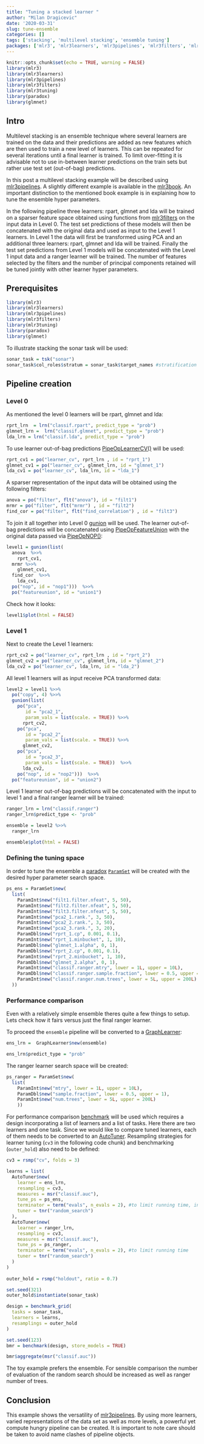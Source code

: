 ```yaml
---
title: "Tuning a stacked learner "
author: "Milan Dragicevic"
date: '2020-03-31'
slug: tune-ensemble
categories: []
tags: ['stacking', 'multilevel stacking', 'ensemble tuning']
packages: ['mlr3', 'mlr3learners', 'mlr3pipelines', 'mlr3filters', 'mlr3tuning', 'paradox', 'glmnet']
---
```


```r
knitr::opts_chunk$set(echo = TRUE, warning = FALSE)
library(mlr3)
library(mlr3learners)
library(mlr3pipelines)
library(mlr3filters)
library(mlr3tuning)
library(paradox)
library(glmnet)
```

## Intro 

Multilevel stacking is an ensemble technique where several learners are trained on the data and their predictions are added as new features which are then used to train a new level of learners. This can be repeated for several iterations until a final learner is trained.  To limit over-fitting it is advisable not to use in-between learner predictions on the train sets but rather use test set (out-of-bag) predictions.   

In this post a multilevel stacking example will be described using [mlr3pipelines](https://mlr3pipelines.mlr-org.com/articles/introduction.html). A slightly different example is available in the [mlr3book](https://mlr3book.mlr-org.com/pipe-nonlinear.html#multilevel-stacking). An important distinction to the mentioned book example is in explaining how to tune the ensemble hyper parameters.  

In the following pipeline three learners: rpart, glmnet and lda will be trained on a sparser feature space obtained using functions from [mlr3filters](https://mlr3filters.mlr-org.com/) on the input data in Level 0. The test set predictions of these models will then be concatenated with the original data and used as input to the Level 1 learners. In Level 1 the data will first be transformed using PCA and an additional three learners: rpart, glmnet and lda will be trained. Finally the test set predictions from Level 1 models will be concatenated with the Level 1 input data and a ranger learner will be trained. The number of features selected by the filters and the number of principal components retained will be tuned jointly with other learner hyper parameters.

## Prerequisites

```r
library(mlr3)
library(mlr3learners)
library(mlr3pipelines)
library(mlr3filters)
library(mlr3tuning)
library(paradox)
library(glmnet)
```

To illustrate stacking the sonar task will be used:

```r
sonar_task = tsk("sonar")
sonar_task$col_roles$stratum = sonar_task$target_names #stratification
```


## Pipeline creation

### Level 0 

As mentioned the level 0 learners will be rpart, glmnet and lda:

```r
rprt_lrn  = lrn("classif.rpart", predict_type = "prob")
glmnet_lrn =  lrn("classif.glmnet", predict_type = "prob")
lda_lrn = lrn("classif.lda", predict_type = "prob")
```

To use learner out-of-bag predictions [PipeOpLearnerCV()](https://mlr3pipelines.mlr-org.com/reference/mlr_pipeops_learner_cv.html) will be used:  

```r
rprt_cv1 = po("learner_cv", rprt_lrn , id = "rprt_1")
glmnet_cv1 = po("learner_cv", glmnet_lrn, id = "glmnet_1")
lda_cv1 = po("learner_cv", lda_lrn, id = "lda_1")
```

A sparser representation of the input data will be obtained using the following filters:  

```r
anova = po("filter", flt("anova"), id = "filt1")
mrmr = po("filter", flt("mrmr") , id = "filt2")
find_cor = po("filter", flt("find_correlation") , id = "filt3")
```


To join it all together into Level 0 [gunion](https://mlr3pipelines.mlr-org.com/reference/gunion.html) will be used. The learner out-of-bag predictions will be concatenated using [PipeOpFeatureUnion](https://mlr3pipelines.mlr-org.com/reference/mlr_pipeops_featureunion.html) with the original data passed via [PipeOpNOP()](https://mlr3pipelines.mlr-org.com/reference/mlr_pipeops_nop.html):  

```r
level1 = gunion(list(
  anova  %>>%
    rprt_cv1,
  mrmr %>>%
    glmnet_cv1,
  find_cor  %>>%
    lda_cv1,
  po("nop", id = "nop1")))  %>>%
  po("featureunion", id = "union1")
```

Check how it looks:  

```r
level1$plot(html = FALSE)
```

### Level 1

Next to create the Level 1 learners:

```r
rprt_cv2 = po("learner_cv", rprt_lrn , id = "rprt_2")
glmnet_cv2 = po("learner_cv", glmnet_lrn, id = "glmnet_2")
lda_cv2 = po("learner_cv", lda_lrn, id = "lda_2")
```

All level 1 learners will as input receive PCA transformed data:

```r
level2 = level1 %>>%
  po("copy", 4) %>>%
  gunion(list(
    po("pca",
       id = "pca2_1",
       param_vals = list(scale. = TRUE)) %>>%
      rprt_cv2,
    po("pca",
       id = "pca2_2",
       param_vals = list(scale. = TRUE)) %>>%
      glmnet_cv2,
    po("pca",
       id = "pca2_3",
       param_vals = list(scale. = TRUE))  %>>%
      lda_cv2,
    po("nop", id = "nop2")))  %>>%
  po("featureunion", id = "union2")
```

Level 1 learner out-of-bag predictions will be concatenated with the input to level 1 and a final ranger learner will be trained:  

```r
ranger_lrn = lrn("classif.ranger")
ranger_lrn$predict_type <- "prob"

ensemble = level2 %>>%
  ranger_lrn

ensemble$plot(html = FALSE)
```

### Defining the tuning space

In order to tune the ensemble a [paradox](https://paradox.mlr-org.com/) [`ParamSet`](https://paradox.mlr-org.com/reference/ParamSet.html) will be created with the desired hyper parameter search space. 

```r
ps_ens = ParamSet$new(
  list(
    ParamInt$new("filt1.filter.nfeat", 5, 50),
    ParamInt$new("filt2.filter.nfeat", 5, 50),
    ParamInt$new("filt3.filter.nfeat", 5, 50),
    ParamInt$new("pca2_1.rank.", 3, 50),
    ParamInt$new("pca2_2.rank.", 3, 50),
    ParamInt$new("pca2_3.rank.", 3, 20),
    ParamDbl$new("rprt_1.cp", 0.001, 0.1),
    ParamInt$new("rprt_1.minbucket", 1, 10),
    ParamDbl$new("glmnet_1.alpha", 0, 1),
    ParamDbl$new("rprt_2.cp", 0.001, 0.1),
    ParamInt$new("rprt_2.minbucket", 1, 10),
    ParamDbl$new("glmnet_2.alpha", 0, 1),
    ParamInt$new("classif.ranger.mtry", lower = 1L, upper = 10L),
    ParamDbl$new("classif.ranger.sample.fraction", lower = 0.5, upper = 1),
    ParamInt$new("classif.ranger.num.trees", lower = 5L, upper = 200L)
  ))
```

### Performance comparison

Even with a relatively simple ensemble theres quite a few things to setup. Lets check how it fairs versus just the final ranger learner.

To proceed the `ensemble` pipeline will be converted to a [GraphLearner](https://mlr3pipelines.mlr-org.com/reference/mlr_learners_graph.html):  

```r
ens_lrn =  GraphLearner$new(ensemble)

ens_lrn$predict_type = "prob"
```

The ranger learner search space will be created:

```r
ps_ranger = ParamSet$new(
  list(
    ParamInt$new("mtry", lower = 1L, upper = 10L),
    ParamDbl$new("sample.fraction", lower = 0.5, upper = 1),
    ParamInt$new("num.trees", lower = 5L, upper = 200L)
    ))
```

For performance comparison [benchmark](https://mlr3.mlr-org.com/reference/benchmark.html) will be used which requires a design incorporating a list of learners and a list of tasks. Here there are two learners and one task. Since we would like to compare tuned learners, each of them needs to be converted to an [AutoTuner](https://mlr3tuning.mlr-org.com/reference/AutoTuner.html). Resampling strategies for learner tuning (`cv3` in the following code chunk) and benchmarking (`outer_hold`) also need to be defined:  

```r
cv3 = rsmp("cv", folds = 3)

learns = list(
  AutoTuner$new(
    learner = ens_lrn,
    resampling = cv3,
    measures = msr("classif.auc"),
    tune_ps = ps_ens,
    terminator = term("evals", n_evals = 2), #to limit running time, increase for sensible comparison 
    tuner = tnr("random_search")
  ),
  AutoTuner$new(
    learner = ranger_lrn,
    resampling = cv3,
    measures = msr("classif.auc"),
    tune_ps = ps_ranger,
    terminator = term("evals", n_evals = 2), #to limit running time
    tuner = tnr("random_search")
  )
)
  
outer_hold = rsmp("holdout", ratio = 0.7)

set.seed(321)
outer_hold$instantiate(sonar_task)

design = benchmark_grid(
  tasks = sonar_task,
  learners = learns,
  resamplings = outer_hold
)

set.seed(123)
bmr = benchmark(design, store_models = TRUE)

bmr$aggregate(msr("classif.auc"))
```

The toy example prefers the ensemble. For sensible comparison the number of evaluation of the random search should be increased as well as ranger number of trees. 

## Conclusion

This example shows the versatility of [mlr3pipelines](https://mlr3pipelines.mlr-org.com/articles/introduction.html).
By using more learners, varied representations of the data set as well as more levels, a powerful yet compute hungry pipeline can be created. It is important to note care should be taken to avoid name clashes of pipeline objects. 
